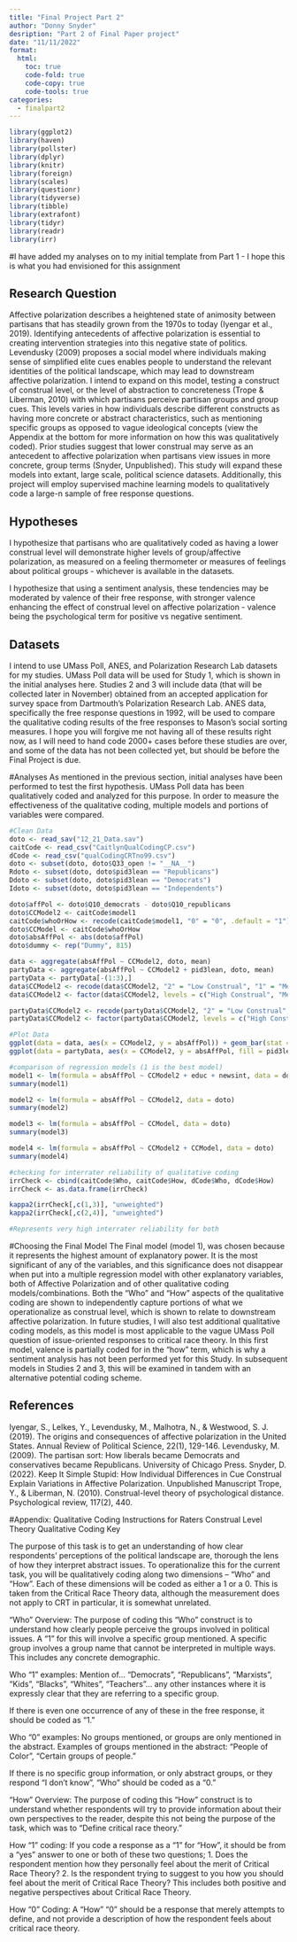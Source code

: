 ---
title: "Final Project Part 2"
author: "Donny Snyder"
desription: "Part 2 of Final Paper project"
date: "11/11/2022"
format:
  html:
    toc: true
    code-fold: true
    code-copy: true
    code-tools: true
categories:
  - finalpart2
---

```{r}
library(ggplot2)
library(haven)
library(pollster)
library(dplyr)
library(knitr)
library(foreign)
library(scales)
library(questionr)
library(tidyverse)
library(tibble)
library(extrafont)
library(tidyr)
library(readr)
library(irr)
```

#I have added my analyses on to my initial template from Part 1 - I hope this is what you had envisioned for this assignment

## Research Question
Affective polarization describes a heightened state of animosity between partisans that has steadily grown from the 1970s to today (Iyengar et al., 2019). Identifying antecedents of affective polarization is essential to creating intervention strategies into this negative state of politics. Levendusky (2009) proposes a social model where individuals making sense of simplified elite cues enables people to understand the relevant identities of the political landscape, which may lead to downstream affective polarization. I intend to expand on this model, testing a construct of construal level, or the level of abstraction to concreteness (Trope & Liberman, 2010) with which partisans perceive partisan groups and group cues. This levels varies in how individuals describe different constructs as having more concrete or abstract characteristics, such as mentioning specific groups as opposed to vague ideological concepts (view the Appendix at the bottom for more information on how this was qualitatively coded). Prior studies suggest that lower construal may serve as an antecedent to affective polarization when partisans view issues in more concrete, group terms (Snyder, Unpublished). This study will expand these models into extant, large scale, political science datasets. Additionally, this project will employ supervised machine learning models to qualitatively code a large-n sample of free response questions.

## Hypotheses
I hypothesize that partisans who are qualitatively coded as having a lower construal level will demonstrate higher levels of group/affective polarization, as measured on a feeling thermometer or measures of feelings about political groups - whichever is available in the datasets.

I hypothesize that using a sentiment analysis, these tendencies may be moderated by valence of their free response, with stronger valence enhancing the effect of construal level on affective polarization - valence being the psychological term for positive vs negative sentiment.

## Datasets
I intend to use UMass Poll, ANES, and Polarization Research Lab datasets for my studies. UMass Poll data will be used for Study 1, which is shown in the initial analyses here. Studies 2 and 3 will include data (that will be collected later in November) obtained from an accepted application for survey space from Dartmouth's Polarization Research Lab. ANES data, specifically the free response questions in 1992, will be used to compare the qualitative coding results of the free responses to Mason's social sorting measures. I hope you will forgive me not having all of these results right now, as I will need to hand code 2000+ cases before these studies are over, and some of the data has not been collected yet, but should be before the Final Project is due.

#Analyses
As mentioned in the previous section, initial analyses have been performed to test the first hypothesis. UMass Poll data has been qualitatively coded and analyzed for this purpose. In order to measure the effectiveness of the qualitative coding, multiple models and portions of variables were compared.

```{r}
#Clean Data
doto <- read_sav("12_21_Data.sav")
caitCode <- read_csv("CaitlynQualCodingCP.csv")
dCode <- read_csv("qualCodingCRTno99.csv")
doto <- subset(doto, doto$Q33_open != "__NA__")
Rdoto <- subset(doto, doto$pid3lean == "Republicans")
Ddoto <- subset(doto, doto$pid3lean == "Democrats")
Idoto <- subset(doto, doto$pid3lean == "Independents")

doto$affPol <- doto$Q10_democrats - doto$Q10_republicans
doto$CCModel2 <- caitCode$model1
caitCode$whoOrHow <- recode(caitCode$model1, "0" = "0", .default = "1")
doto$CCModel <- caitCode$whoOrHow
doto$absAffPol <- abs(doto$affPol)
doto$dummy <- rep("Dummy", 815)

data <- aggregate(absAffPol ~ CCModel2, doto, mean)
partyData <- aggregate(absAffPol ~ CCModel2 + pid3lean, doto, mean)
partyData <- partyData[-(1:3),]
data$CCModel2 <- recode(data$CCModel2, "2" = "Low Construal", "1" = "Medium Construal", "0" = "High Construal")
data$CCModel2 <- factor(data$CCModel2, levels = c("High Construal", "Medium Construal", "Low Construal"))

partyData$CCModel2 <- recode(partyData$CCModel2, "2" = "Low Construal", "1" = "Medium Construal", "0" = "High Construal")
partyData$CCModel2 <- factor(partyData$CCModel2, levels = c("High Construal", "Medium Construal", "Low Construal"))

#Plot Data
ggplot(data = data, aes(x = CCModel2, y = absAffPol)) + geom_bar(stat = "identity")
ggplot(data = partyData, aes(x = CCModel2, y = absAffPol, fill = pid3lean)) + geom_bar(stat = "identity", position = "dodge") + scale_fill_manual(values = c("Democrats" = "#00405b", "Independents" = "#4F7942", "Republicans" = "#7d0000")) 

#comparison of regression models (1 is the best model)
model1 <- lm(formula = absAffPol ~ CCModel2 + educ + newsint, data = doto)
summary(model1)

model2 <- lm(formula = absAffPol ~ CCModel2, data = doto)
summary(model2)

model3 <- lm(formula = absAffPol ~ CCModel, data = doto)
summary(model3)

model4 <- lm(formula = absAffPol ~ CCModel2 + CCModel, data = doto)
summary(model4)

#checking for interrater reliability of qualitative coding
irrCheck <- cbind(caitCode$Who, caitCode$How, dCode$Who, dCode$How)
irrCheck <- as.data.frame(irrCheck)

kappa2(irrCheck[,c(1,3)], "unweighted")
kappa2(irrCheck[,c(2,4)], "unweighted")

#Represents very high interrater reliability for both

```
#Choosing the Final Model
The Final model (model 1), was chosen because it represents the highest amount of explanatory power. It is the most significant of any of the variables, and this significance does not disappear when put into a multiple regression model with other explanatory variables, both of Affective Polarization and of other qualitative coding models/combinations. Both the "Who" and "How" aspects of the qualitative coding are shown to independently capture portions of what we operationalize as construal level, which is shown to relate to downstream affective polarization. In future studies, I will also test additional qualitative coding models, as this model is most applicable to the vague UMass Poll question of issue-oriented responses to critical race theory. In this first model, valence is partially coded for in the "how" term, which is why a sentiment analysis has not been performed yet for this Study. In subsequent models in Studies 2 and 3, this will be examined in tandem with an alternative potential coding scheme.


## References
Iyengar, S., Lelkes, Y., Levendusky, M., Malhotra, N., & Westwood, S. J. (2019). The origins and consequences of affective polarization in the United States. Annual Review of Political Science, 22(1), 129-146.
Levendusky, M. (2009). The partisan sort: How liberals became Democrats and conservatives became Republicans. University of Chicago Press.
Snyder, D. (2022). Keep It Simple Stupid: How Individual Differences in Cue Construal Explain Variations in
Affective Polarization. Unpublished Manuscript
Trope, Y., & Liberman, N. (2010). Construal-level theory of psychological distance. Psychological review, 117(2), 440.


#Appendix: Qualitative Coding Instructions for Raters
Construal Level Theory Qualitative Coding Key

The purpose of this task is to get an understanding of how clear respondents’ perceptions of the political landscape are, thorough the lens of how they interpret abstract issues. To operationalize this for the current task, you will be qualitatively coding along two dimensions – “Who” and “How”. Each of these dimensions will be coded as either a 1 or a 0. This is taken from the Critical Race Theory data, although the measurement does not apply to CRT in particular, it is somewhat unrelated.

“Who” Overview: The purpose of coding this “Who” construct is to understand how clearly people perceive the groups involved in political issues. A “1” for this will involve a specific group mentioned. A specific group involves a group name that cannot be interpreted in multiple ways. This includes any concrete demographic.

Who “1” examples: Mention of… “Democrats”, “Republicans”, “Marxists”, “Kids”, “Blacks”, “Whites”, “Teachers”… any other instances where it is expressly clear that they are referring to a specific group.

If there is even one occurrence of any of these in the free response, it should be coded as “1.”

Who “0” examples: No groups mentioned, or groups are only mentioned in the abstract. Examples of groups mentioned in the abstract: “People of Color”, “Certain groups of people.”

If there is no specific group information, or only abstract groups, or they respond “I don’t know”, “Who” should be coded as a “0.”

“How” Overview: The purpose of coding this “How” construct is to understand whether respondents will try to provide information about their own perspectives to the reader, despite this not being the purpose of the task, which was to “Define critical race theory.”

How “1” coding: If you code a response as a “1” for “How”, it should be from a “yes” answer to one or both of these two questions; 1. Does the respondent mention how they personally feel about the merit of Critical Race Theory? 2. Is the respondent trying to suggest to you how you should feel about the merit of Critical Race Theory? This includes both positive and negative perspectives about Critical Race Theory.

How “0” Coding: A “How” “0” should be a response that merely attempts to define, and not provide a description of how the respondent feels about critical race theory.




